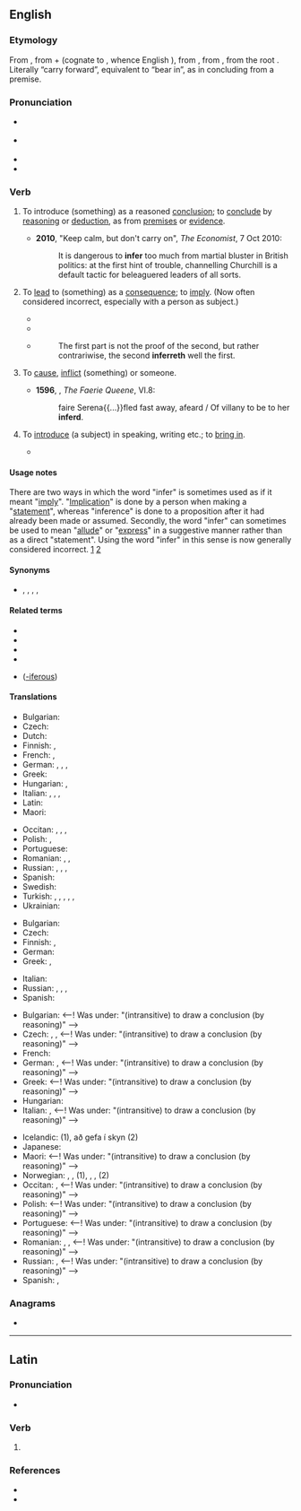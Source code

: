 ==English==

===Etymology===
{{PIE root|en|bʰer}}
From {{bor|en|la|inferō}}, from {{der|en|la|in-|id=in|gloss=in, at, on; into}} + {{der|en|la|ferō|gloss=bear, carry; suffer}} (cognate to {{cog|ang|beran}}, whence English {{m|en|bear}}), from {{der|en|itc-pro|*ferō}}, from {{der|en|ine-pro|*bʰéreti||to bear, carry}}, from the root {{m|ine-pro|*bʰer-}}. Literally “carry forward”, equivalent to “bear in”, as in concluding from a premise.

===Pronunciation===
* {{a|GenAm}} {{IPA|en|/ɪnˈfɝ/}}
* {{a|RP}} {{IPA|en|/ɪnˈfɜː/}}
* {{audio|en|en-us-infer.ogg|Audio (US)}}
* {{rhymes|en|ɜː(ɹ)}}

===Verb===
{{en-verb|inferr}}

# {{lb|en|transitive}} To introduce (something) as a reasoned [[conclusion]]; to [[conclude]] by [[reason]]ing or [[deduction]], as from [[premise]]s or [[evidence]]. {{defdate|from 16th c.}}
#* '''2010''', "Keep calm, but don't carry on", ''The Economist'', 7 Oct 2010:
#*: It is dangerous to '''infer''' too much from martial bluster in British politics: at the first hint of trouble, channelling Churchill is a default tactic for beleaguered leaders of all sorts.
# {{lb|en|transitive}} To [[lead]] to (something) as a [[consequence]]; to [[imply]]. (Now often considered incorrect, especially with a person as subject.) {{defdate|from 16th c.}}
#* {{RQ:Florio Montaigne Essayes|chapter=3|book=II|passage=These and a thousand like propositions, which concurre in this purpose, do evidently '''inferre''' {{transterm|sonnent|lang=frm}} some thing beyond patient expecting of death it selfe to be suffered in this life{{nb...}}.}}
#* {{RQ:Shakespeare Henry 4-2|V|v|passage=This doth '''infer''' the zeal I had to see him.}}
#* {{rfdatek|en|Sir Thomas More}}
#*: The first part is not the proof of the second, but rather contrariwise, the second '''inferreth''' well the first.
# {{lb|en|obsolete}} To [[cause]], [[inflict]] (something) {{m|en|upon}} or {{m|en|to}} someone. {{defdate|16th-18th c.}}
#* '''1596''', {{w|Edmund Spenser}}, ''The Faerie Queene'', VI.8:
#*: faire Serena{{...}}fled fast away, afeard / Of villany to be to her '''inferd'''{{nb...}}.
# {{lb|en|obsolete}} To [[introduce]] (a subject) in speaking, writing etc.; to [[bring in]]. {{defdate|16th–18th c.}}
#* {{RQ:Shakespeare Henry 6-3|II|ii|passage=Full well hath Clifford played the orator, / '''Inferring''' arguments of mighty force.}}

====Usage notes====
There are two ways in which the word "infer" is sometimes used as if it meant "[[imply]]". "[[implication|Implication]]" is done by a person when making a "[[statement]]", whereas "inference" is done to a proposition after it had already been made or assumed. Secondly, the word "infer" can sometimes be used to mean "[[allude]]" or "[[express]]" in a suggestive manner rather than as a direct "statement". Using the word "infer" in this sense is now generally considered incorrect. [https://web.archive.org/web/20190623040821/https://www.lexico.com/en/grammar/commonly-confused-words] [http://englishplus.com/grammar/00000232.htm]

====Synonyms====
* {{l|en|assume}}, {{l|en|conclude}}, {{l|en|deduce}}, {{l|en|educe}}, {{l|en|construe}}

====Related terms====
* {{l|en|inferable}}
* {{l|en|inference}}
* {{l|en|illative}}
* {{l|en|illation}}
* {{l|en|-ferous}} ([[-iferous]])

====Translations====
{{trans-top|to introduce  as a reasoned conclusion}}
* Bulgarian: {{t+|bg|заключавам}}
* Czech: {{t|cs|vyvodit}}
* Dutch: {{t+|nl|concluderen}}
* Finnish: {{t+|fi|päätellä}}, {{t|fi|[[tehdä]] [[johtopäätös]]}}
* French: {{t+|fr|déduire}}, {{t+|fr|inférer}}
* German: {{t+|de|schlussfolgern}}, {{t+|de|folgern}}, {{t+|de|schließen}}, {{t|de|Schlüsse ziehen}}
* Greek: {{t+|el|συμπεραίνω}}
* Hungarian: {{t+|hu|kikövetkeztet}}, {{t|hu|dedukál}}
* Italian: {{t+|it|inferire}}, {{t+|it|dedurre}}, {{t+|it|concludere}}, {{t+|it|infliggere}}
* Latin: {{t|la|coniecto}}
* Maori: {{t|mi|hīkaro}}
{{trans-mid}}
* Occitan: {{t|oc|inferir}}, {{t|oc|dedusir}}, {{t|oc|deduire}}, {{t|oc|dedurre}}
* Polish: {{t+|pl|wnioskować}}, {{t|pl|dedukować}}
* Portuguese: {{t+|pt|inferir}}
* Romanian: {{t+|ro|motiva}}, {{t+|ro|deduce}}, {{t+|ro|infera}}
* Russian: {{t+|ru|заключить|pf|sc=Cyrl}}, {{t|ru|сделать заключение|sc=Cyrl}}, {{t|ru|сделать вывод|sc=Cyrl}}, {{t+|ru|вывести|pf|sc=Cyrl}}
* Spanish: {{t+|es|inferir}}
* Swedish: {{t|sv|sluta sig till}}
* Turkish: {{t+|tr|anlam çıkarmak}}, {{t+|tr|anlamına gelmek}}, {{t+|tr|anlamak}}, {{t+|tr|mana çıkarmak}}, {{t|tr|manasına gelmek}}, {{t|tr|sonucunu çıkarmak}}
* Ukrainian: {{t|uk|робити висновок}}
{{trans-bottom}}

{{trans-top|to lead to as a consequence}}
* Bulgarian: {{t+|bg|загатвам}}
* Czech: {{t+|cs|dopadnout}}
* Finnish: {{t+|fi|johtaa}}, {{t+|fi|selittää}}
* German: {{t|de|[[zur]] [[Folge]] [[haben]]}}
* Greek: {{t+|el|υπονοώ}}, {{t+|el|υπαινίσσομαι}}
{{trans-mid}}
* Italian: {{t+|it|implicare}}
* Russian: {{t+|ru|предполагать|impf|sc=Cyrl}}, {{t+|ru|предположить|pf|sc=Cyrl}}, {{t+|ru|догадываться|impf|sc=Cyrl}}, {{t+|ru|догадаться|pf|sc=Cyrl}}
* Spanish: {{t+|es|inferir}}
{{trans-bottom}}

{{checktrans-top}}
* Bulgarian: {{t-check|bg|правя извод}} <--! Was under: "(intransitive) to draw a conclusion (by reasoning)" -->
* Czech: {{t-check|cs|vyvodit}}, {{t-check|cs|usoudit}}, {{t-check|cs|odvodit|pf}}  <--! Was under: "(intransitive) to draw a conclusion (by reasoning)" -->
* French: {{t+check|fr|déduire}}
* German: {{t+check|de|schließen}}, {{t+check|de|schlussfolgern}} <--! Was under: "(intransitive) to draw a conclusion (by reasoning)" -->
* Greek: {{t+check|el|συμπεραίνω}} <--! Was under: "(intransitive) to draw a conclusion (by reasoning)" -->
* Hungarian: {{t+check|hu|kikövetkeztet}}
* Italian: {{t+check|it|concludere}}, {{t+check|it|dedurre}} <--! Was under: "(intransitive) to draw a conclusion (by reasoning)" -->
{{trans-mid}}
* Icelandic: {{t-check|is|álykta}} (1), að gefa í skyn (2)
* Japanese: {{t-check|ja|[[推量]]する}}
* Maori: {{t-check|mi|hīkaro}} <--! Was under: "(intransitive) to draw a conclusion (by reasoning)" -->
* Norwegian: {{t-check|no|utlede}}, {{t+check|no|konkludere}}, {{t+check|no|slutte}} (1), {{t+check|no|anta}}, {{t+check|no|tenke}}, {{t-check|no|spekulere}} (2)
* Occitan: {{t-check|oc|inferir}}, {{t-check|oc|dedusir}} <--! Was under: "(intransitive) to draw a conclusion (by reasoning)" -->
* Polish: {{t+check|pl|wnioskować}} <--! Was under: "(intransitive) to draw a conclusion (by reasoning)" -->
* Portuguese: {{t+check|pt|inferir}} <--! Was under: "(intransitive) to draw a conclusion (by reasoning)" -->
* Romanian: {{t+check|ro|conchide}}, {{t+check|ro|concluziona}}, {{t+check|ro|infera}} <--! Was under: "(intransitive) to draw a conclusion (by reasoning)" -->
* Russian: {{t+check|ru|заключать|impf|sc=Cyrl}}, {{t+check|ru|делать вывод|sc=Cyrl}} <--! Was under: "(intransitive) to draw a conclusion (by reasoning)" -->
* Spanish: {{t+check|es|argüir}}, {{t+check|es|inferir}}
{{trans-bottom}}

===Anagrams===
* {{anagrams|en|a=efinr|finer|frine}}

----

==Latin==

===Pronunciation===
* {{la-IPA|īnfer}}

===Verb===
{{la-verb-form|īnfer}}

# {{inflection of|la|īnferō||2|s|pres|actv|impr}}

===References===
* {{R:L&S}}
* {{R:Gaffiot}}